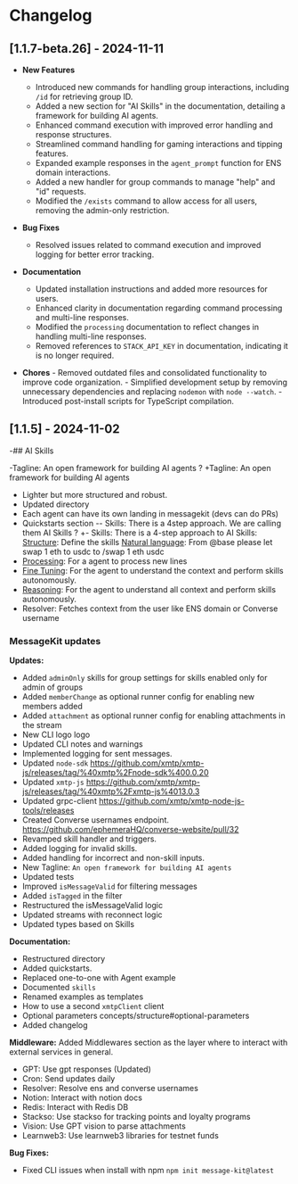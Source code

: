 # Changelog

## [1.1.7-beta.26] - 2024-11-11

- **New Features**

  - Introduced new commands for handling group interactions, including `/id` for retrieving group ID.
  - Added a new section for "AI Skills" in the documentation, detailing a framework for building AI agents.
  - Enhanced command execution with improved error handling and response structures.
  - Streamlined command handling for gaming interactions and tipping features.
  - Expanded example responses in the `agent_prompt` function for ENS domain interactions.
  - Added a new handler for group commands to manage "help" and "id" requests.
  - Modified the `/exists` command to allow access for all users, removing the admin-only restriction.

- **Bug Fixes**

  - Resolved issues related to command execution and improved logging for better error tracking.

- **Documentation**

  - Updated installation instructions and added more resources for users.
  - Enhanced clarity in documentation regarding command processing and multi-line responses.
  - Modified the `processing` documentation to reflect changes in handling multi-line responses.
  - Removed references to `STACK_API_KEY` in documentation, indicating it is no longer required.

- **Chores** - Removed outdated files and consolidated functionality to improve code organization. - Simplified development setup by removing unnecessary dependencies and replacing `nodemon` with `node --watch`. - Introduced post-install scripts for TypeScript compilation.

## [1.1.5] - 2024-11-02

-## AI Skills

-Tagline: An open framework for building AI agents ?
+Tagline: An open framework for building AI agents

- Lighter but more structured and robust.
- Updated directory
- Each agent can have its own landing in messagekit (devs can do PRs)
- Quickstarts section
  -- Skills: There is a 4step approach. We are calling them AI Skills ?
  +- Skills: There is a 4-step approach to AI Skills:
  [Structure](https://messagekit.ephemerahq.com/skills/structure): Define the skills
  [Natural language](https://messagekit.ephemerahq.com/skills/natural): From @base please let swap 1 eth to usdc to /swap 1 eth usdc
- [Processing](https://messagekit.ephemerahq.com/skills/processing): For a agent to process new lines
- [Fine Tuning](https://messagekit.ephemerahq.com/skills/fine-tuning): For the agent to understand the context and perform skills autonomously.
- [Reasoning](https://messagekit.ephemerahq.com/skills/reasoning): For the agent to understand all context and perform skills autonomously.
- Resolver: Fetches context from the user like ENS domain or Converse username

### MessageKit updates

**Updates:**

- Added `adminOnly` skills for group settings for skills enabled only for admin of groups
- Added `memberChange` as optional runner config for enabling new members added
- Added `attachment` as optional runner config for enabling attachments in the stream
- New CLI logo logo
- Updated CLI notes and warnings
- Implemented logging for sent messages.
- Updated `node-sdk` https://github.com/xmtp/xmtp-js/releases/tag/%40xmtp%2Fnode-sdk%400.0.20
- Updated `xmtp-js` https://github.com/xmtp/xmtp-js/releases/tag/%40xmtp%2Fxmtp-js%4013.0.3
- Updated grpc-client https://github.com/xmtp/xmtp-node-js-tools/releases
- Created Converse usernames endpoint. https://github.com/ephemeraHQ/converse-website/pull/32
- Revamped skill handler and triggers.
- Added logging for invalid skills.
- Added handling for incorrect and non-skill inputs.
- New Tagline: `An open framework for building AI agents`
- Updated tests
- Improved `isMessageValid` for filtering messages
- Added `isTagged` in the filter
- Restructured the isMessageValid logic
- Updated streams with reconnect logic
- Updated types based on Skills

**Documentation:**

- Restructured directory
- Added quickstarts.
- Replaced one-to-one with Agent example
- Documented `skills`
- Renamed examples as templates
- How to use a second `xmtpClient` client
- Optional parameters concepts/structure#optional-parameters
- Added changelog

**Middleware:**
Added Middlewares section as the layer where to interact with external services in general.

- GPT: Use gpt responses (Updated)
- Cron: Send updates daily
- Resolver: Resolve ens and converse usernames
- Notion: Interact with notion docs
- Redis: Interact with Redis DB
- Stackso: Use stackso for tracking points and loyalty programs
- Vision: Use GPT vision to parse attachments
- Learnweb3: Use learnweb3 libraries for testnet funds

**Bug Fixes:**

- Fixed CLI issues when install with npm `npm init message-kit@latest`
